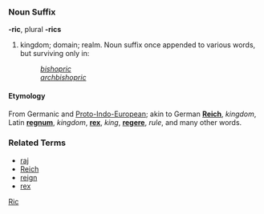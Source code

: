 ===Noun Suffix===
'''-ric''', plural '''-rics'''

# kingdom; domain; realm.  Noun suffix once appended to various words, but surviving only in:
#: ''[[bishopric]]''
#: ''[[archbishopric]]''

====Etymology====
From Germanic and [[Proto-Indo-European]]; akin to German '''[[Reich]]''', ''kingdom'', Latin '''[[regnum]]''', ''kingdom'', '''[[rex]]''', ''king'', '''[[regere]]''', ''rule'', and many other words.

===Related Terms===
*[[raj]]
*[[Reich]]
*[[reign]]
*[[rex]]

[[Category:English suffixes|Ric]]